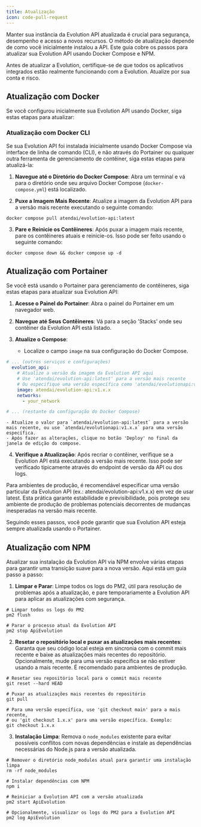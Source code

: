```yaml
---
title: Atualização
icon: code-pull-request
---
```


Manter sua instância da Evolution API atualizada é crucial para segurança, desempenho e acesso a novos recursos. O método de atualização depende de como você inicialmente instalou a API. Este guia cobre os passos para atualizar sua Evolution API usando Docker Compose e NPM.

<Note>Antes de atualizar a Evolution, certifique-se de que todos os aplicativos integrados estão realmente funcionando com a Evolution. Atualize por sua conta e risco.</Note>

## Atualização com Docker

Se você configurou inicialmente sua Evolution API usando Docker, siga estas etapas para atualizar:

### Atualização com Docker CLI

Se sua Evolution API foi instalada inicialmente usando Docker Compose via interface de linha de comando (CLI), e não através do Portainer ou qualquer outra ferramenta de gerenciamento de contêiner, siga estas etapas para atualizá-la:

1. **Navegue até o Diretório do Docker Compose**: Abra um terminal e vá para o diretório onde seu arquivo Docker Compose (`docker-compose.yml`) está localizado.

2. **Puxe a Imagem Mais Recente**: Atualize a imagem da Evolution API para a versão mais recente executando o seguinte comando:

~~~ shell
docker compose pull atendai/evolution-api:latest
~~~

3. **Pare e Reinicie os Contêineres**: Após puxar a imagem mais recente, pare os contêineres atuais e reinicie-os. Isso pode ser feito usando o seguinte comando:

~~~ shell
docker compose down && docker compose up -d
~~~

## Atualização com Portainer

Se você está usando o Portainer para gerenciamento de contêineres, siga estas etapas para atualizar sua Evolution API:

1. **Acesse o Painel do Portainer**: Abra o painel do Portainer em um navegador web.

2. **Navegue até Seus Contêineres**: Vá para a seção 'Stacks' onde seu contêiner da Evolution API está listado.

3. **Atualize o Compose**:
    - Localize o campo `image` na sua configuração do Docker Compose.

~~~ yaml stack-file.yml
# ... (outros serviços e configurações)
  evolution_api:
    # Atualize a versão da imagem da Evolution API aqui
    # Use 'atendai/evolution-api:latest' para a versão mais recente
    # Ou especifique uma versão específica como 'atendai/evolutionapi:v1.6.0'
    image: atendai/evolution-api:v1.x.x
    networks:
      - your_network

# ... (restante da configuração do Docker Compose)
~~~

    - Atualize o valor para `atendai/evolution-api:latest` para a versão mais recente, ou use `atendai/evolutionapi:v1.x.x` para uma versão específica.
    - Após fazer as alterações, clique no botão 'Deploy' no final da janela de edição do compose.

4. **Verifique a Atualização**: Após recriar o contêiner, verifique se a Evolution API está executando a versão mais recente. Isso pode ser verificado tipicamente através do endpoint de versão da API ou dos logs.

<Note>
    Para ambientes de produção, é recomendável especificar uma versão particular da Evolution API (ex.: atendai/evolution-api:v1.x.x) em vez de usar latest.
    Esta prática garante estabilidade e previsibilidade, pois protege seu ambiente de produção de problemas potenciais decorrentes de mudanças inesperadas na versão mais recente.
</Note>

Seguindo esses passos, você pode garantir que sua Evolution API esteja sempre atualizada usando o Portainer.

## Atualização com NPM

Atualizar sua instalação da Evolution API via NPM envolve várias etapas para garantir uma transição suave para a nova versão. Aqui está um guia passo a passo:

1. **Limpar e Parar**: Limpe todos os logs do PM2, útil para resolução de problemas após a atualização, e pare temporariamente a Evolution API para aplicar as atualizações com segurança.

~~~ shell Terminal
# Limpar todos os logs do PM2
pm2 flush

# Parar o processo atual da Evolution API
pm2 stop ApiEvolution
~~~

2. **Resetar o repositório local e puxar as atualizações mais recentes**: Garanta que seu código local esteja em sincronia com o commit mais recente e baixe as atualizações mais recentes do repositório. Opcionalmente, mude para uma versão específica se não estiver usando a mais recente. É recomendado para ambientes de produção.

~~~ shell Terminal
# Resetar seu repositório local para o commit mais recente
git reset --hard HEAD

# Puxar as atualizações mais recentes do repositório
git pull

# Para uma versão específica, use 'git checkout main' para a mais recente,
# ou 'git checkout 1.x.x' para uma versão específica. Exemplo:
git checkout 1.x.x
~~~

3. **Instalação Limpa**: Remova o `node_modules` existente para evitar possíveis conflitos com novas dependências e instale as dependências necessárias do Node.js para a versão atualizada.

~~~ shell Terminal
# Remover o diretório node_modules atual para garantir uma instalação limpa
rm -rf node_modules

# Instalar dependências com NPM
npm i

# Reiniciar a Evolution API com a versão atualizada
pm2 start ApiEvolution

# Opcionalmente, visualizar os logs do PM2 para a Evolution API
pm2 log ApiEvolution
~~~